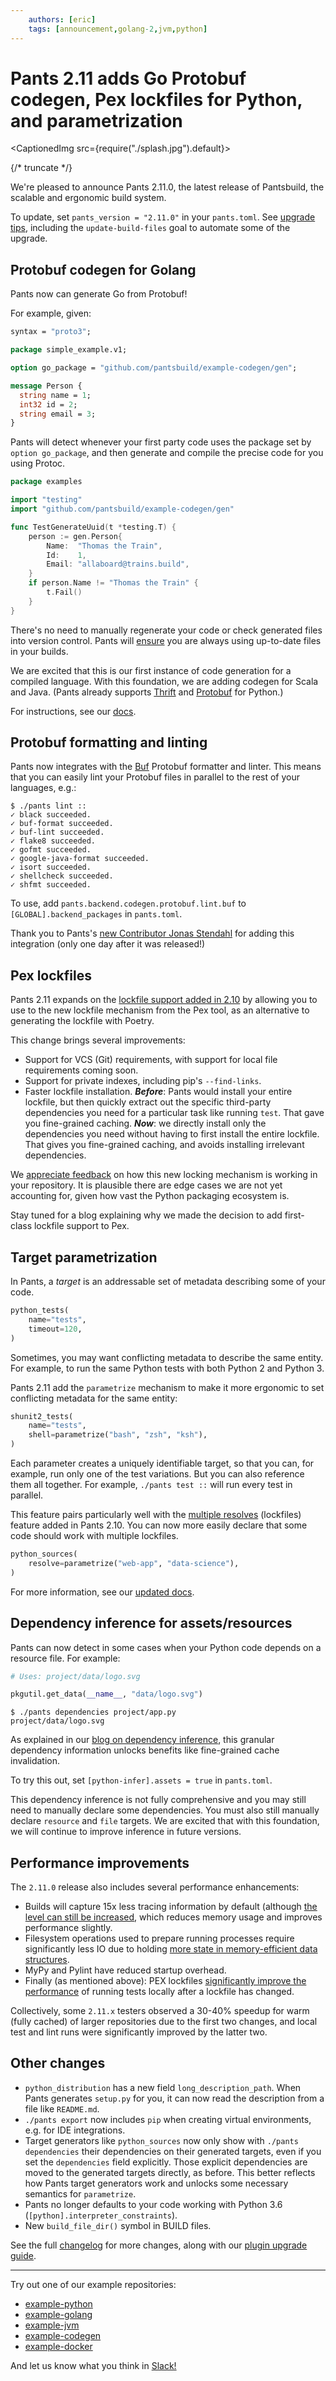 ```yaml
---
    authors: [eric]
    tags: [announcement,golang-2,jvm,python]
---
```


# Pants 2.11 adds Go Protobuf codegen, Pex lockfiles for Python, and parametrization

<CaptionedImg src={require("./splash.jpg").default}></CaptionedImg>

{/* truncate */}

We're pleased to announce Pants 2.11.0, the latest release of Pantsbuild, the scalable and ergonomic build system.

To update, set `pants_version = "2.11.0"` in your `pants.toml`. See [upgrade tips](https://www.pantsbuild.org/docs/upgrade-tips), including the `update-build-files` goal to automate some of the upgrade.

## Protobuf codegen for Golang

Pants now can generate Go from Protobuf!

For example, given:

```protobuf
syntax = "proto3";

package simple_example.v1;

option go_package = "github.com/pantsbuild/example-codegen/gen";

message Person {
  string name = 1;
  int32 id = 2;
  string email = 3;
}
```

Pants will detect whenever your first party code uses the package set by `option go_package`, and then generate and compile the precise code for you using Protoc.

```go
package examples

import "testing"
import "github.com/pantsbuild/example-codegen/gen"

func TestGenerateUuid(t *testing.T) {
    person := gen.Person{
        Name:  "Thomas the Train",
        Id:    1,
        Email: "allaboard@trains.build",
    }
    if person.Name != "Thomas the Train" {
        t.Fail()
    }
}
```

There's no need to manually regenerate your code or check generated files into version control. Pants will [ensure](../2022-03-07-thrift-python/index.mdx) you are always using up-to-date files in your builds.

We are excited that this is our first instance of code generation for a compiled language. With this foundation, we are adding codegen for Scala and Java. (Pants already supports [Thrift](https://www.pantsbuild.org/docs/thrift-python) and [Protobuf](https://www.pantsbuild.org/docs/protobuf-python) for Python.)

For instructions, see our [docs](https://www.pantsbuild.org/v2.11/docs/protobuf-go).

## Protobuf formatting and linting

Pants now integrates with the [Buf](https://docs.buf.build/lint/overviewhttps://docs.buf.build/lint/overview) Protobuf formatter and linter. This means that you can easily lint your Protobuf files in parallel to the rest of your languages, e.g.:

```shell-session
$ ./pants lint ::
✓ black succeeded.
✓ buf-format succeeded.
✓ buf-lint succeeded.
✓ flake8 succeeded.
✓ gofmt succeeded.
✓ google-java-format succeeded.
✓ isort succeeded.
✓ shellcheck succeeded.
✓ shfmt succeeded.
```

To use, add `pants.backend.codegen.protobuf.lint.buf` to `[GLOBAL].backend_packages` in `pants.toml`.

Thank you to Pants's [new Contributor Jonas Stendahl](https://groups.google.com/g/pants-devel/c/WRZanfHS_cs/m/yA0PhAr6AQAJ) for adding this integration (only one day after it was released!)

## Pex lockfiles

Pants 2.11 expands on the [lockfile support added in 2.10](../2022-03-23-introducing-pants-2-10/index.mdx) by allowing you to use to the new lockfile mechanism from the Pex tool, as an alternative to generating the lockfile with Poetry.

This change brings several improvements:

- Support for VCS (Git) requirements, with support for local file requirements coming soon.
- Support for private indexes, including pip's `--find-links`.
- Faster lockfile installation. _**Before**_: Pants would install your entire lockfile, but then quickly extract out the specific third-party dependencies you need for a particular task like running `test`. That gave you fine-grained caching. **_Now_**: we directly install only the dependencies you need without having to first install the entire lockfile. That gives you fine-grained caching, and avoids installing irrelevant dependencies.

We [appreciate feedback](https://www.pantsbuild.org/docs/getting-help) on how this new locking mechanism is working in your repository. It is plausible there are edge cases we are not yet accounting for, given how vast the Python packaging ecosystem is.

Stay tuned for a blog explaining why we made the decision to add first-class lockfile support to Pex.

## Target parametrization

In Pants, a _target_ is an addressable set of metadata describing some of your code.

```python title="BUILD"
python_tests(
    name="tests",
    timeout=120,
)
```

Sometimes, you may want conflicting metadata to describe the same entity. For example, to run the same Python tests with both Python 2 and Python 3.

Pants 2.11 add the `parametrize` mechanism to make it more ergonomic to set conflicting metadata for the same entity:

```python title="BUILD"
shunit2_tests(
    name="tests",
    shell=parametrize("bash", "zsh", "ksh"),
)
```

Each parameter creates a uniquely identifiable target, so that you can, for example, run only one of the test variations. But you can also reference them all together. For example, `./pants test ::` will run every test in parallel.

This feature pairs particularly well with the [multiple resolves](../2022-05-25-multiple-lockfiles-python/index.mdx) (lockfiles) feature added in Pants 2.10. You can now more easily declare that some code should work with multiple lockfiles.

```python title="BUILD"
python_sources(
    resolve=parametrize("web-app", "data-science"),
)
```

For more information, see our [updated docs](https://www.pantsbuild.org/v2.11/docs/targets#parametrizing-targets).

## Dependency inference for assets/resources

Pants can now detect in some cases when your Python code depends on a resource file. For example:

```python title="project/app.py"
# Uses: project/data/logo.svg

pkgutil.get_data(__name__, "data/logo.svg")
```

```shell-session
$ ./pants dependencies project/app.py
project/data/logo.svg
```

As explained in our [blog on dependency inference](../2020-10-29-dependency-inference/index.mdx), this granular dependency information unlocks benefits like fine-grained cache invalidation.

To try this out, set `[python-infer].assets = true` in `pants.toml`.

This dependency inference is not fully comprehensive and you may still need to manually declare some dependencies. You must also still manually declare `resource` and `file` targets. We are excited that with this foundation, we will continue to improve inference in future versions.

## Performance improvements

The `2.11.0` release also includes several performance enhancements:

- Builds will capture 15x less tracing information by default (although [the level can still be increased](https://www.pantsbuild.org/v2.11/docs/reference-global#section-streaming-workunits-level), which reduces memory usage and improves performance slightly.
- Filesystem operations used to prepare running processes require significantly less IO due to holding [more state in memory-efficient data structures](https://github.com/pantsbuild/pants/issues/13112).
- MyPy and Pylint have reduced startup overhead.
- Finally (as mentioned above): PEX lockfiles [significantly improve the performance](https://github.com/pantsbuild/pants/pull/14944) of running tests locally after a lockfile has changed.

Collectively, some `2.11.x` testers observed a 30-40% speedup for warm (fully cached) of larger repositories due to the first two changes, and local test and lint runs were significantly improved by the latter two.

## Other changes

- `python_distribution` has a new field `long_description_path`. When Pants generates `setup.py` for you, it can now read the description from a file like `README.md`.
- `./pants export` now includes `pip` when creating virtual environments, e.g. for IDE integrations.
- Target generators like `python_sources` now only show with `./pants dependencies` their dependencies on their generated targets, even if you set the `dependencies` field explicitly. Those explicit dependencies are moved to the generated targets directly, as before. This better reflects how Pants target generators work and unlocks some necessary semantics for `parametrize`.
- Pants no longer defaults to your code working with Python 3.6 (`[python].interpreter_constraints`).
- New `build_file_dir()` symbol in BUILD files.

See the full [changelog](https://github.com/pantsbuild/pants/blob/release_2.11.0/src/python/pants/notes/2.11.x.md) for more changes, along with our [plugin upgrade guide](https://www.pantsbuild.org/docs/plugin-upgrade-guide).

---

Try out one of our example repositories:

- [example-python](https://github.com/pantsbuild/example-python)
- [example-golang](https://github.com/pantsbuild/example-golang)
- [example-jvm](https://github.com/pantsbuild/example-jvm)
- [example-codegen](https://github.com/pantsbuild/example-codegen)
- [example-docker](https://github.com/pantsbuild/example-docker)

And let us know what you think in [Slack!](https://www.pantsbuild.org/docs/getting-help)
